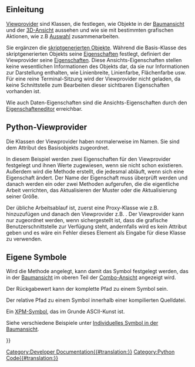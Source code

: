 <languages/>

<span id="Introduction"></span>
== Einleitung ==

[[Viewprovider/de|Viewprovider]] sind Klassen, die festlegen, wie Objekte in der [[tree_view/de|Baumansicht]] und der [[3D_view/de|3D-Ansicht]] aussehen und wie sie mit bestimmten grafischen Aktionen, wie z.B [[Selection_methods/de|Auswahl]] zusammenarbeiten.

Sie ergänzen die [[scripted_objects/de|skriptgenerierten Objekte]]. Während die Basis-Klasse des skriptgenerierten Objekts seine {{Emphasis|Daten-}} [[property/de|Eigenschaften]] festlegt, definiert der Viewprovider seine {{Emphasis|Ansichts-}} [[property/de|Eigenschaften]]. Diese Ansichts-Eigenschaften stellen keine wesentlichen Informationen des Objekts dar, da sie nur Informationen zur Darstellung enthalten, wie Linienbreite, Linienfarbe, Flächenfarbe usw. Für eine reine Terminal-Sitzung wird der Viewprovider nicht geladen, da keine Schnittstelle zum Bearbeiten dieser sichtbaren Eigenschaften vorhanden ist.

Wie auch Daten-Eigenschaften sind die Ansichts-Eigenschaften durch den  [[property_editor/de|Eigenschafteneditor]] erreichbar.

<span id="Python_view_providers"></span>
== Python-Viewprovider ==

Die Klassen der Viewprovider haben normalerweise {{incode|ViewProvider}} im Namen. Sie sind dem Attribut {{incode|ViewObject}} des Basisobjekts zugeordnet.

In diesem Beispiel werden zwei Eigenschaften für den Viewprovider festgelegt und ihnen Werte zugewiesen, wenn sie nicht schon existieren. Außerdem wird die Methode {{incode|onChanged}} erstellt, die jedesmal abläuft, wenn sich eine Eigenschaft ändert. Der Name der Eigenschaft muss überprüft werden und danach werden ein oder zwei Methoden aufgerufen, die die eigentliche Arbeit verrichten, das Aktualisieren der Muster oder die Aktualisierung seiner Größe.
{{Code|code=
# views/view_custom.py
class ViewProviderCustom:
    """Viewprovider of the custom object."""

    def __init__(self, vobj):
        self.Object = vobj.Object

        self._set_properties(vobj)
        vobj.Proxy = self

    def _set_properties(self, vobj):
        if not hasattr(vobj, "Pattern"):
            vobj.addProperty("App::PropertyEnumeration",
                             "Pattern",
                             "Custom",
                             "Defines a hatch pattern for this object.")
            vobj.Pattern = ["None", "diagonals", "cross", "brick"]

        if not hasattr(vobj, "PatternSize"):
            vobj.addProperty("App::PropertyFloat",
                             "PatternSize",
                             "Custom",
                             "Defines the size of the hatch pattern.")
            vobj.PatternSize = 1

    def onChanged(self, vobj, prop):
        if prop in "Pattern":
            self._set_pattern(vobj.Pattern)
        if prop in "PatternSize":
            self._set_size(vobj.PatternSize)

    def _set_pattern(self, pattern):
        ...

    def _set_size(self, size):
        ...
}}

Der übliche Arbeitsablauf ist, zuerst eine Proxy-Klasse wie z.B. {{incode|CustomObject}} hinzuzufügen und danach den Viewprovider z.B. {{incode|ViewProviderCustom}}. Der Viewprovider kann nur zugeordnet werden, wenn sichergestellt ist, dass die grafische Benutzerschnittstelle zur Verfügung steht, andernfalls wird es kein Attribut {{incode|ViewObject}} geben und es wäre ein Fehler dieses Element als Eingabe für diese Klasse zu verwenden.
{{Code|code=
import FreeCAD as App
import objects.custom as custom
import views.view_custom as view_custom

doc = App.newDocument()
obj = doc.addObject("Part::FeaturePython", "Custom")

custom.CustomObject(obj)

if App.GuiUp:
    view_custom.ViewProviderCustom(obj.ViewObject)
}}

<span id="Custom_icons"></span>
==Eigene Symbole==

Wird die Methode {{incode|getIcon}} angelegt, kann damit das Symbol festgelegt werden, das in der [[tree_view/de|Baumansicht]] im oberen Teil der [[combo_view/de|Combo-Ansicht]] angezeigt wird.

Der Rückgabewert kann der komplette Pfad zu einem Symbol sein.
{{Code|code=
import os
some_path = "/home/user/.FreeCAD/custom_icons"

class ViewProviderCustom:
    ...

    def getIcon(self):
        return os.path.join(some_path, "my_icon.svg")
}}

Der relative Pfad zu einem Symbol innerhalb einer kompilierten Quelldatei.
{{Code|code=
import MyModule_rc.py

class ViewProviderCustom:
    ...

    def getIcon(self):
        return ":/icons/my_icon.svg"
}}

Ein [https://de.wikipedia.org/wiki/X_PixMap XPM-Symbol], das im Grunde ASCII-Kunst ist.
{{Code|code=
import MyModule_rc.py

class ViewProviderCustom:
    ...

    def getIcon(self):
        return """
               /* XPM */
               static char *Some_icon_xpm[] = {
               /* columns rows colors chars-per-pixel */
               "16 16 3 1 ",
               "  c None",
               ". c #D71414",
               "+ c #AA1919",
               /* pixels */
               "                ",
               "  +          +  ",
               " +.+        +.+ ",
               "  +.+      +.+  ",
               "   +        +   ",
               "      ++++      ",
               "     +....+     ",
               "     +...++     ",
               "     +..+++     ",
               "     +.++.+     ",
               "      ++++      ",
               "   +        +   ",
               "  +.+      +.+  ",
               " +.+        +.+ ",
               "  +          +  ",
               "                "
               };
               """
}}

Siehe verschiedene Beispiele unter [[Custom_icon_in_tree_view/de|Individuelles Symbol in der Baumansicht]].

{{Powerdocnavi{{#translation:}}}}
[[Category:Developer Documentation{{#translation:}}]]
[[Category:Python Code{{#translation:}}]]
{{clear}}